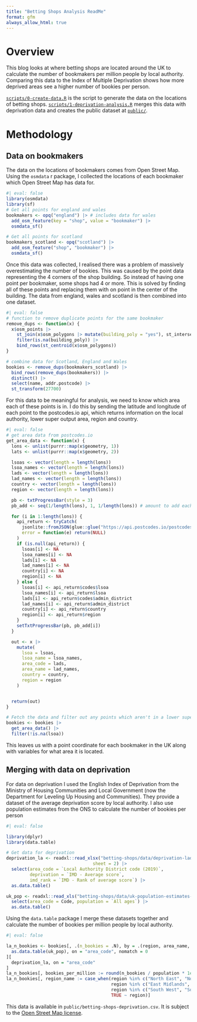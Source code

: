 ```yaml
---
title: "Betting Shops Analysis ReadMe"
format: gfm
always_allow_html: true
---
```


# Overview
This blog looks at where betting shops are located around the UK to calculate the number of bookmakers per million people by local authority. Comparing this data to the Index of Multiple Deprivation shows how more deprived areas see a higher number of bookies per person.

[`scripts/0-create-data.R`](https://github.com/piersyork/blog-analysis/tree/master/betting-shops/scripts/0-create-data.R) is the script to generate the data on the locations of betting shops. [`scripts/1-deprivation-analysis.R`](https://github.com/piersyork/blog-analysis/tree/master/betting-shops/scripts/1-deprivation-analysis.R) merges this data with deprivation data and creates the public dataset at [`public/`](https://github.com/piersyork/blog-analysis/tree/master/betting-shops/public).

# Methodology
## Data on bookmakers
The data on the locations of bookmakers comes from Open Street Map. Using the `osmdata` r package, I collected the locations of each bookmaker which Open Street Map has data for.
```r
#| eval: false
library(osmdata)
library(sf)
# Get all points for england and wales
bookmakers <- opq("england") |> # includes data for wales
  add_osm_feature(key = "shop", value = "bookmaker") |>
  osmdata_sf()

# Get all points for scotland
bookmakers_scotland <- opq("scotland") |>
  add_osm_feature("shop", "bookmaker") |>
  osmdata_sf()
```

Once this data was collected, I realised there was a problem of massively overestimating the number of bookies. This was caused by the point data representing the 4 corners of the shop building. So instead of having one point per bookmaker, some shops had 4 or more. This is solved by finding all of these points and replacing them with on point in the center of the building. The data from england, wales and scotland is then combined into one dataset.

```r
#| eval: false
# function to remove duplicate points for the same bookmaker
remove_dups <- function(x) {
  x$osm_points |>
    st_join(x$osm_polygons |> mutate(building_poly = "yes"), st_intersects) |>
    filter(is.na(building_poly)) |>
    bind_rows(st_centroid(x$osm_polygons))
}

# combine data for Scotland, England and Wales
bookies <- remove_dups(bookmakers_scotland) |>
  bind_rows(remove_dups(bookmakers)) |>
  distinct() |>
  select(name, addr.postcode) |>
  st_transform(27700)
```

For this data to be meaningful for analysis, we need to know which area each of these points is in. I do this by sending the latitude and longitude of each point to the postcodes.io api, which returns information on the local authority, lower super output area, region and country.

```r
#| eval: false
# get area data from postcodes.io
get_area_data <- function(x) {
  lons <- unlist(purrr::map(x$geometry, 1))
  lats <- unlist(purrr::map(x$geometry, 2))

  lsoas <- vector(length = length(lons))
  lsoa_names <- vector(length = length(lons))
  lads <- vector(length = length(lons))
  lad_names <- vector(length = length(lons))
  country <- vector(length = length(lons))
  region <- vector(length = length(lons))

  pb <- txtProgressBar(style = 3)
  pb_add <- seq(1/length(lons), 1, 1/length(lons)) # amount to add each loop

  for (i in 1:length(lons)) {
    api_return <- tryCatch(
      jsonlite::fromJSON(glue::glue("https://api.postcodes.io/postcodes?lon={lons[i]}&lat={lats[i]}&limit=1"))$result,
      error = function(e) return(NULL)
    )
    if (is.null(api_return)) {
      lsoas[i] <- NA
      lsoa_names[i] <- NA
      lads[i] <- NA
      lad_names[i] <- NA
      country[i] <- NA
      region[i] <- NA
    } else {
      lsoas[i] <- api_return$codes$lsoa
      lsoa_names[i] <- api_return$lsoa
      lads[i] <- api_return$codes$admin_district
      lad_names[i] <- api_return$admin_district
      country[i] <- api_return$country
      region[i] <- api_return$region
    }
    setTxtProgressBar(pb, pb_add[i])
  }

  out <- x |>
    mutate(
      lsoa = lsoas,
      lsoa_name = lsoa_names,
      area_code = lads,
      area_name = lad_names,
      country = country,
      region = region
    )


  return(out)
}

# Fetch the data and filter out any points which aren't in a lower super output area
bookies <- bookies |>
  get_area_data() |>
  filter(!is.na(lsoa))
```

This leaves us with a point coordinate for each bookmaker in the UK along with variables for what area it is located.

## Merging with data on deprivation
For data on deprivation I used the English Index of Deprivation from the Ministry of Housing Communities and Local Government (now the Department for Leveling Up Housing and Communities). They provide a dataset of the average deprivation score by local authority. I also use population estimates from the ONS to calculate the number of bookies per person
```r
#| eval: false

library(dplyr)
library(data.table)

# Get data for deprivation
deprivation_la <- readxl::read_xlsx("betting-shops/data/deprivation-lad.xlsx",
                                 sheet = 2) |>
  select(area_code = `Local Authority District code (2019)`,
         deprivation = `IMD - Average score`,
         imd_rank = `IMD - Rank of average score`) |>
  as.data.table()

uk_pop <- readxl::read_xls("betting-shops/data/uk-population-estimates-mid-2020.xls", sheet = 7, range = "A8:D426") |>
  select(area_code = Code, population = `All ages`) |>
  as.data.table()
```

Using the `data.table` package I merge these datasets together and calculate the number of bookies per million people by local authority.

```r
#| eval: false

la_n_bookies <- bookies[, .(n_bookies = .N), by = .(region, area_name, area_code)][
  as.data.table(uk_pop), on = "area_code", nomatch = 0
][
  deprivation_la, on = "area_code"
]
la_n_bookies[, bookies_per_million := round(n_bookies / population * 1e6, 3)]
la_n_bookies[, region_name := case_when(region %in% c("North East", "North West", "Yorkshire and The Humber") ~ "North",
                                        region %in% c("East Midlands", "West Midlands", "East of England") ~ "Midlands and East",
                                        region %in% c("South West", "South East") ~ "South",
                                        TRUE ~ region)]
```

This data is available in `public/betting-shops-deprivation.csv`. It is subject to the [Open Street Map license](https://www.openstreetmap.org/copyright).
